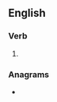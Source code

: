 ==English==

===Verb===
{{head|en|verb form}}

# {{en-past of|suckle}}

===Anagrams===
* {{anagrams|en|sculked}}